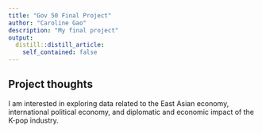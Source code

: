 ```yaml
---
title: "Gov 50 Final Project"
author: "Caroline Gao"
description: "My final project"
output:
  distill::distill_article:
    self_contained: false
---
```




## Project thoughts

I am interested in exploring data related to the East Asian economy, international political economy, and diplomatic and economic impact of the K-pop industry.